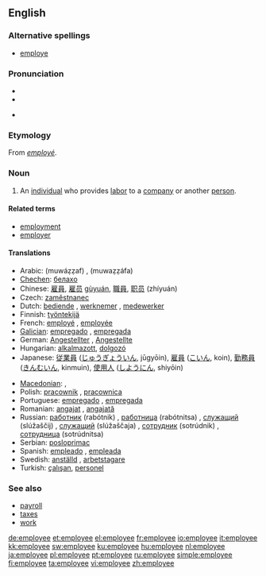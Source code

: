 ==English==

===Alternative spellings===
* [[employe]]

===Pronunciation===
* {{IPA|/ɪmˌplɔɪˈiː/}}
* {{audio|en-us-employee.ogg|Audio (US)}}

* {{rhymes|iː}}

===Etymology===
From {{etyl|fr}} ''[[employé]]''.

===Noun===
{{wikipedia}}
{{en-noun}}

# An [[individual]] who provides [[labor]] to a [[company]] or another [[person]].

====Related terms====
* [[employment]]
* [[employer]]

====Translations====
{{trans-top|individual who provides labor to a company or another person}}
* Arabic: {{Arab|[[موظف]]}} (muwáẓẓaf) {{m}}, {{Arab|[[موظفة]]}} (muwaẓẓáfa) {{f}}
* [[Chechen]]: [[белахо]]
* Chinese: [[雇員]], [[雇员]] [[gùyuán]], [[職員]], [[职员]] (zhíyuán)
* Czech: [[zaměstnanec]] {{m}}
* Dutch: [[bediende]] {{m|f}}, [[werknemer]] {{m}}, [[medewerker]] {{m}}
* Finnish: [[työntekijä]]
* French: [[employé]] {{m}}, [[employée]] {{f}}
* [[Galician]]: [[empregado]] {{m}}, [[empregada]] {{f}}
* German: [[Angestellter]] {{m}}, [[Angestellte]] {{f}}
* Hungarian: [[alkalmazott]], [[dolgozó]]
* Japanese: [[従業員]] ([[じゅうぎょういん]], jūgyōin), [[雇員]] ([[こいん]], koin), [[勤務員]] ([[きんむいん]], kinmuin), [[使用人]] ([[しようにん]], shiyōin)
{{trans-mid}}
* [[Macedonian]]: {{t|mk|вработен|m|tr=vráboten|sc=Cyrl}},  {{t|mk|работник|m|tr=rábotnik|sc=Cyrl}}
* Polish: [[pracownik]] {{m}}, [[pracownica]] {{f}}
* Portuguese: [[empregado]] {{m}}, [[empregada]] {{f}}
* Romanian: [[angajat]] {{m}}, [[angajată]] {{f}}
* Russian: [[работник]] (rabótnik) {{m}}, [[работница]] (rabótnitsa) {{f}}, [[служащий]] (slúžaščij) {{m}}, [[служащий]] (slúžaščaja) {{f}}, [[сотрудник]] (sotrúdnik) {{m}}, [[сотрудница]] (sotrúdnitsa) {{f}}
* Serbian: [[posloprimac]]
* Spanish: [[empleado]] {{m}}, [[empleada]] {{f}}
* Swedish: [[anställd]] {{c}}, [[arbetstagare]] {{c}}
* Turkish: [[çalışan]], [[personel]]
{{trans-bottom}}

===See also===
* [[payroll]]
* [[taxes]]
* [[work]]

[[de:employee]]
[[et:employee]]
[[el:employee]]
[[fr:employee]]
[[io:employee]]
[[it:employee]]
[[kk:employee]]
[[sw:employee]]
[[ku:employee]]
[[hu:employee]]
[[nl:employee]]
[[ja:employee]]
[[pl:employee]]
[[pt:employee]]
[[ru:employee]]
[[simple:employee]]
[[fi:employee]]
[[ta:employee]]
[[vi:employee]]
[[zh:employee]]